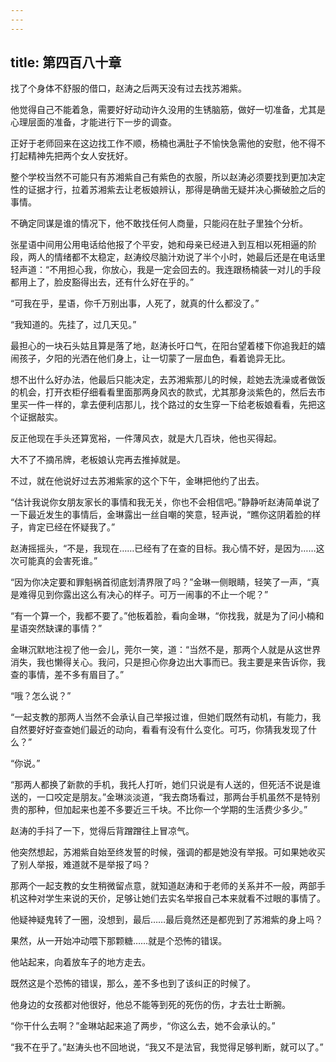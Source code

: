 ```yaml
---
---
---
```

title: 第四百八十章
---




找了个身体不舒服的借口，赵涛之后两天没有过去找苏湘紫。

他觉得自己不能着急，需要好好动动许久没用的生锈脑筋，做好一切准备，尤其是心理层面的准备，才能进行下一步的调查。

正好于老师回来在这边找工作不顺，杨楠也满肚子不愉快急需他的安慰，他不得不打起精神先把两个女人安抚好。

整个学校当然不可能只有苏湘紫自己有紫色的衣服，所以赵涛必须要找到更加决定性的证据才行，拉着苏湘紫去让老板娘辨认，那得是确凿无疑并决心撕破脸之后的事情。

不确定同谋是谁的情况下，他不敢找任何人商量，只能闷在肚子里独个分析。

张星语中间用公用电话给他报了个平安，她和母亲已经进入到互相以死相逼的阶段，两人的情绪都不太稳定，赵涛绞尽脑汁劝说了半个小时，她最后还是在电话里轻声道：“不用担心我，你放心，我是一定会回去的。我连跟杨楠装一对儿的手段都用上了，脸皮豁得出去，还有什么好在乎的。”

“可我在乎，星语，你千万别出事，人死了，就真的什么都没了。”

“我知道的。先挂了，过几天见。”

最担心的一块石头姑且算是落了地，赵涛长吁口气，在阳台望着楼下你追我赶的嬉闹孩子，夕阳的光洒在他们身上，让一切蒙了一层血色，看着诡异无比。

想不出什么好办法，他最后只能决定，去苏湘紫那儿的时候，趁她去洗澡或者做饭的机会，打开衣柜仔细看看里面那两身风衣的款式，尤其那身淡紫色的，然后去市里买一件一样的，拿去便利店那儿，找个路过的女生穿一下给老板娘看看，先把这个证据敲实。

反正他现在手头还算宽裕，一件薄风衣，就是大几百块，他也买得起。

大不了不摘吊牌，老板娘认完再去推掉就是。

不过，就在他说好过去苏湘紫家的这个下午，金琳把他约了出去。

“估计我说你女朋友家长的事情和我无关，你也不会相信吧。”静静听赵涛简单说了一下最近发生的事情后，金琳露出一丝自嘲的笑意，轻声说，“瞧你这阴着脸的样子，肯定已经在怀疑我了。”

赵涛摇摇头，“不是，我现在……已经有了在查的目标。我心情不好，是因为……这次可能真的会害死谁。”

“因为你决定要和罪魁祸首彻底划清界限了吗？”金琳一侧眼睛，轻笑了一声，“真是难得见到你露出这么有决心的样子。可万一闹事的不止一个呢？”

“有一个算一个，我都不要了。”他板着脸，看向金琳，“你找我，就是为了问小楠和星语突然缺课的事情？”

金琳沉默地注视了他一会儿，莞尔一笑，道：“当然不是，那两个人就是从这世界消失，我也懒得关心。我问，只是担心你身边出大事而已。我主要是来告诉你，我查的事情，差不多有眉目了。”

“哦？怎么说？”

“一起支教的那两人当然不会承认自己举报过谁，但她们既然有动机，有能力，我自然要好好查查她们最近的动向，看看有没有什么变化。可巧，你猜我发现了什么？”

“你说。”

“那两人都换了新款的手机，我托人打听，她们只说是有人送的，但死活不说是谁送的，一口咬定是朋友。”金琳淡淡道，“我去商场看过，那两台手机虽然不是特别贵的那种，但加起来也差不多要近三千块。不比你一个学期的生活费少多少。”

赵涛的手抖了一下，觉得后背蹭蹭往上冒凉气。

他突然想起，苏湘紫自始至终发誓的时候，强调的都是她没有举报。可如果她收买了别人举报，难道就不是举报了吗？

那两个一起支教的女生稍微留点意，就知道赵涛和于老师的关系并不一般，两部手机这种对学生来说的天价，足够让她们去实名举报自己本来就看不过眼的事情了。

他疑神疑鬼转了一圈，没想到，最后……最后竟然还是都兜到了苏湘紫的身上吗？

果然，从一开始冲动喂下那颗糖……就是个恐怖的错误。

他站起来，向着放车子的地方走去。

既然这是个恐怖的错误，那么，差不多也到了该纠正的时候了。

他身边的女孩都对他很好，他总不能等到死的死伤的伤，才去壮士断腕。

“你干什么去啊？”金琳站起来追了两步，“你这么去，她不会承认的。”

“我不在乎了。”赵涛头也不回地说，“我又不是法官，我觉得足够判断，就可以了。”